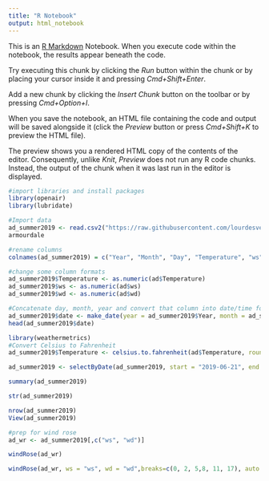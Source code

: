```yaml
---
title: "R Notebook"
output: html_notebook
---
```


This is an [R Markdown](http://rmarkdown.rstudio.com) Notebook. When you execute code within the notebook, the results appear beneath the code. 

Try executing this chunk by clicking the *Run* button within the chunk or by placing your cursor inside it and pressing *Cmd+Shift+Enter*. 

Add a new chunk by clicking the *Insert Chunk* button on the toolbar or by pressing *Cmd+Option+I*.

When you save the notebook, an HTML file containing the code and output will be saved alongside it (click the *Preview* button or press *Cmd+Shift+K* to preview the HTML file). 

The preview shows you a rendered HTML copy of the contents of the editor. Consequently, unlike *Knit*, *Preview* does not run any R code chunks. Instead, the output of the chunk when it was last run in the editor is displayed.
```r
#import libraries and install packages
library(openair)
library(lubridate)
```

```r
#Import data
ad_summer2019 <- read.csv2("https://raw.githubusercontent.com/lourdesvera/Community_Air_Montoring/master/Wind_Analyses/Armourdale_10yrs.csv", header = TRUE, sep = ",", stringsAsFactors = FALSE )
armourdale
```

```r
#rename columns
colnames(ad_summer2019) = c("Year", "Month", "Day", "Temperature", "ws", "wd")
```

```r
#change some column formats
ad_summer2019$Temperature <- as.numeric(ad$Temperature)
ad_summer2019$ws <- as.numeric(ad$ws)
ad_summer2019$wd <- as.numeric(ad$wd)
```

```r
#Concatenate day, month, year and convert that column into date/time format
ad_summer2019$date <- make_date(year = ad_summer2019$Year, month = ad_summer2019$Month , day = ad_summer2019$Day)
head(ad_summer2019$date)
```

```r
library(weathermetrics)
#Convert Celsius to Fahrenheit
ad_summer2019$Temperature <- celsius.to.fahrenheit(ad$Temperature, round = 2)
```

```r
ad_summer2019 <- selectByDate(ad_summer2019, start = "2019-06-21", end = "2019-09-22")
```


```r
summary(ad_summer2019)
```

```r
str(ad_summer2019)
```

```r
nrow(ad_summer2019)
View(ad_summer2019)
```

```r
#prep for wind rose
ad_wr <- ad_summer2019[,c("ws", "wd")]
```

```r
windRose(ad_wr)
```

```r
windRose(ad_wr, ws = "ws", wd = "wd",breaks=c(0, 2, 5,8, 11, 17), auto.text=FALSE, paddle=FALSE, annotate=FALSE, grid.line=5, key = list(labels = c(">0-2", ">2-5", ">5-8", ">8-11", ">11-17")), key.footer = "Summer 2019 Wind Speed Plot in Armourdale, KS (m/s)", key.position = "bottom",par.settings=list(axis.line=list(col="lightgray")), col = c("#4f4f4f", "#0a7cb9", "#f9be00", "#ff7f2f", "#d7153a"))
```


